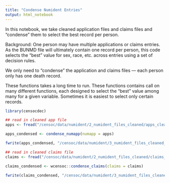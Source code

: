 ```yaml
---
title: "Condense Numident Entries"
output: html_notebook
---
```


In this notebook, we take cleaned application files and claims files and "condense" them to select the best record per person.

Background: One person may have multiple applications or claims entries. As the BUNMD file will ultimately contain one record per person, this code selects the "best" value for sex, race, etc. across entries using a set of decision rules. 

We only need to "condense" the application and claims files — each person only has one death record. 

These functions takes a long time to run. These functions contains call on many different functions, each designed to select the "best" value among many for a given variable. Sometimes it is easiest to select only certain records. 

```r
library(censocdec)
```

```r
## read in cleaned app file
apps <- fread("/censoc/data/numident/2_numident_files_cleaned/apps_cleaned.csv", na.strings = "")

apps_condensed <- condense_numapp(numapp = apps)

fwrite(apps_condensed, "/censoc/data/numident/3_numident_files_cleaned_and_condensed/apps_condensed.csv")
```

```r
## read in cleaned claims file
claims <- fread("/censoc/data/numident/2_numident_files_cleaned/claims_cleaned.csv", na.strings = "")

claims_condensed <- wcensoc::condense_claims(claims = claims)

fwrite(claims_condensed, "/censoc/data/numident/3_numident_files_cleaned_and_condensed/claims_condensed.csv")
```

